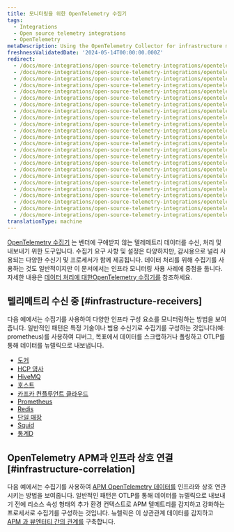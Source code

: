 ```yaml
---
title: 모니터링을 위한 OpenTelemetry 수집기
tags:
  - Integrations
  - Open source telemetry integrations
  - OpenTelemetry
metaDescription: Using the OpenTelemetry Collector for infrastructure monitoring
freshnessValidatedDate: '2024-05-14T00:00:00.000Z'
redirect:
  - /docs/more-integrations/open-source-telemetry-integrations/opentelemetry/get-started/collector-infra-monitoring/opentelemetry-collector-infra-docker
  - /docs/more-integrations/open-source-telemetry-integrations/opentelemetry/get-started/collector-infra-monitoring/opentelemetry-collector-infra-hcp-consul
  - /docs/more-integrations/open-source-telemetry-integrations/opentelemetry/get-started/collector-infra-monitoring/opentelemetry-collector-infra-hivemq
  - /docs/more-integrations/open-source-telemetry-integrations/opentelemetry/get-started/collector-infra-monitoring/opentelemetry-collector-infra-hosts
  - /docs/more-integrations/open-source-telemetry-integrations/opentelemetry/get-started/collector-infra-monitoring/opentelemetry-collector-infra-kafka-confluentcloud
  - /docs/more-integrations/open-source-telemetry-integrations/opentelemetry/get-started/collector-infra-monitoring/opentelemetry-collector-infra-kafka-confluentcloud-k8s
  - /docs/more-integrations/open-source-telemetry-integrations/opentelemetry/get-started/collector-infra-monitoring/opentelemetry-collector-infra-k8s
  - /docs/more-integrations/open-source-telemetry-integrations/opentelemetry/get-started/collector-infra-monitoring/opentelemetry-collector-infra-prometheus
  - /docs/more-integrations/open-source-telemetry-integrations/opentelemetry/get-started/collector-infra-monitoring/opentelemetry-collector-infra-redis
  - /docs/more-integrations/open-source-telemetry-integrations/opentelemetry/get-started/collector-infra-monitoring/opentelemetry-collector-infra-singlestore
  - /docs/more-integrations/open-source-telemetry-integrations/opentelemetry/get-started/collector-infra-monitoring/opentelemetry-collector-infra-squid
  - /docs/more-integrations/open-source-telemetry-integrations/opentelemetry/get-started/collector-infra-monitoring/opentelemetry-collector-infra-statsd
  - /docs/more-integrations/open-source-telemetry-integrations/opentelemetry/get-started/collector-infra-monitoring/opentelemetry-collector-infra-intro
  - /docs/more-integrations/open-source-telemetry-integrations/opentelemetry/collector/collector-configuration-examples/opentelemetry-collector-docker
  - /docs/more-integrations/open-source-telemetry-integrations/opentelemetry/collector/collector-configuration-examples/opentelemetry-collector-hcp-consul
  - /docs/more-integrations/open-source-telemetry-integrations/opentelemetry/collector/collector-configuration-examples/opentelemetry-collector-hivemq
  - /docs/more-integrations/open-source-telemetry-integrations/opentelemetry/collector/collector-configuration-examples/opentelemetry-collector-infra-hosts
  - /docs/more-integrations/open-source-telemetry-integrations/opentelemetry/collector/opentelemetry-collector-k8s
  - /docs/more-integrations/open-source-telemetry-integrations/opentelemetry/collector/collector-configuration-examples/opentelemetry-collector-kafka-confluentcloud
  - /docs/more-integrations/open-source-telemetry-integrations/opentelemetry/collector/collector-configuration-examples/opentelemetry-collector-prometheus
  - /docs/more-integrations/open-source-telemetry-integrations/opentelemetry/collector/collector-configuration-examples/opentelemetry-collector-redis
  - /docs/more-integrations/open-source-telemetry-integrations/opentelemetry/collector/collector-configuration-examples/opentelemetry-collector-singlestore
  - /docs/more-integrations/open-source-telemetry-integrations/opentelemetry/collector/collector-configuration-examples/opentelemetry-collector-squid
  - /docs/more-integrations/open-source-telemetry-integrations/opentelemetry/collector/collector-configuration-examples/opentelemetry-collector-statsd
translationType: machine
---
```


[OpenTelemetry 수집기](https://opentelemetry.io/docs/collector/) 는 벤더에 구애받지 않는 텔레메트리 데이터를 수신, 처리 및 내보내기 위한 도구입니다. 수집기 요구 사항 및 설정은 다양하지만, 감시용으로 널리 사용되는 다양한 수신기 및 프로세서가 함께 제공됩니다. 데이터 처리를 위해 수집기를 사용하는 것도 일반적이지만 이 문서에서는 인프라 모니터링 사용 사례에 중점을 둡니다. 자세한 내용은 [데이터 처리에 대한OpenTelemetry 수집기를](/docs/opentelemetry/get-started/collector-processing/opentelemetry-collector-processing-intro) 참조하세요.

## 텔리메트리 수신 중 [#infrastructure-receivers]

다음 예에서는 수집기를 사용하여 다양한 인프라 구성 요소를 모니터링하는 방법을 보여줍니다. 일반적인 패턴은 특정 기술이나 범용 수신기로 수집기를 구성하는 것입니다(예: prometheus)를 사용하여 디버그, 목표에서 데이터를 스크랩하거나 폴링하고 OTLP를 통해 데이터를 뉴렐릭으로 내보냅니다.

* [도커](https://github.com/newrelic/newrelic-opentelemetry-examples/tree/main/other-examples/collector/docker)
* [HCP 영사](https://github.com/newrelic/newrelic-opentelemetry-examples/tree/main/other-examples/collector/hcp-consul)
* [HiveMQ](https://github.com/newrelic/newrelic-opentelemetry-examples/tree/main/other-examples/collector/hivemq)
* [호스트](https://github.com/newrelic/newrelic-opentelemetry-examples/tree/main/other-examples/collector/host-monitoring)
* [카프카 컨플루언트 클라우드](https://github.com/newrelic/newrelic-opentelemetry-examples/tree/main/other-examples/collector/confluentcloud)
* [Prometheus](https://github.com/newrelic/newrelic-opentelemetry-examples/tree/main/other-examples/collector/prometheus)
* [Redis](https://github.com/newrelic/newrelic-opentelemetry-examples/tree/main/other-examples/collector/redis)
* [단일 매장](https://github.com/newrelic/newrelic-opentelemetry-examples/tree/main/other-examples/collector/singlestore)
* [Squid](https://github.com/newrelic/newrelic-opentelemetry-examples/tree/main/other-examples/collector/squid)
* [통계D](https://github.com/newrelic/newrelic-opentelemetry-examples/tree/main/other-examples/collector/statsd)

## OpenTelemetry APM과 인프라 상호 연결 [#infrastructure-correlation]

다음 예에서는 수집기를 사용하여 [APM OpenTelemetry 데이터를](/docs/opentelemetry/get-started/apm-monitoring/opentelemetry-apm-intro) 인프라와 상호 연관시키는 방법을 보여줍니다. 일반적인 패턴은 OTLP를 통해 데이터를 뉴렐릭으로 내보내기 전에 리소스 속성 형태의 추가 환경 컨텍스트로 APM 텔메트리를 감지하고 강화하는 프로세서로 수집기를 구성하는 것입니다. 뉴렐릭은 이 상관관계 데이터를 감지하고 [APM 과 뷰엔터티 간의 관계를](/docs/opentelemetry/best-practices/opentelemetry-best-practices-resources) 구축합니다.